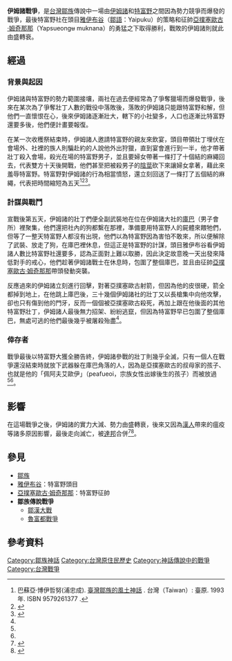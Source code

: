 {{noteTA
|1=zh-tw:雅伊布谷;zh-cn:雅伊布谷;zh-hk:雅伊布谷;
}}
{{Infobox Military Conflict
|conflict=伊姆諸戰爭
|partof=[[鄒族|鄒族]]傳說中的戰役
|date=不明，約[[台灣清朝時期|台灣清朝時期]]
|place=伊姆諸大社，約為[[清水溪|清水溪]]左岸、[[塔山|塔山]]西北一帶
|result=特富野勝利
|combatant1 = [[特富野部落|特富野]]
|combatant2 = [[伊姆諸|伊姆諸]]
|commander1 =
*[[雅伊布谷|雅伊布谷]]（特富野頭目）
*[[亞撲塞歐古·姆奇那那|亞撲塞歐古·姆奇那那]]（特富野征將）
|commander2 = 伊姆諸頭目
|strength1  = 不明，較少
|strength2  = 不明，30人以上，較多
|casualties1 = 不明
|casualties2 = 幾乎全滅
}}
'''伊姆諸戰爭'''，是[[台灣|台灣]][[鄒族|鄒族]]傳說中一場由[[伊姆諸|伊姆諸]]和[[特富野|特富野]]之間因為勢力競爭而爆發的戰爭，最後特富野社在頭目[[雅伊布谷|雅伊布谷]]（[[鄒語|鄒語]]：Yaipuku）的策略和征帥[[亞撲塞歐古·姆奇那那|亞撲塞歐古·姆奇那那]]（Yapsueongʉ muknana）的勇猛之下取得勝利，戰敗的伊姆諸則就此由盛轉衰。

==經過==
===背景與起因===
伊姆諸與特富野的勢力範圍接壤，兩社在過去便經常為了爭奪獵場而爆發戰爭，後來在某次為了爭奪壯丁人數的戰役中落敗後，落敗的伊姆諸只能跟特富野和解，但他們一直懷恨在心，後來伊姆諸逐漸壯大，轄下的小社變多，人口也逐漸比特富野還要多後，他們便計畫要報復。

在某一次收穫祭結束時，伊姆諸人邀請特富野的親友來飲宴，頭目帶領壯丁埋伏在會場外、社裡的族人則騙赴約的人說他外出狩獵，直到宴會進行到一半，他才帶著壯丁殺入會場，殺光在場的特富野男子，並且要婦女帶著一條打了十個結的麻繩回去，代表雙方十天後開戰，他們甚至把被殺男子的[[陰莖|陰莖]]砍下來讓婦女拿著，藉此來羞辱特富野。特富野對伊姆諸的行為相當憤怒，還立刻回送了一條打了五個結的麻繩，代表把時間縮短為五天<ref name=臺灣鄒族的風土神話>巴蘇亞‧博伊哲努(浦忠成). [https://www.books.com.tw/products/0010086062 臺灣鄒族的風土神話] {{Wayback|url=https://www.books.com.tw/products/0010086062 |date=20200624003443 }}. 台灣（Taiwan）: 臺原. 1993年. ISBN 9579261377 {{Zh}}.</ref><ref name="嘉義縣志宗教志">{{cite web|author=雷家驥|title=嘉義縣志沿革志|url=https://tm.ncl.edu.tw/article?u=006_103_000020|publisher=嘉義縣政府|work=嘉義縣志|accessdate=2009}}</ref><ref name="鄒族神話與傳說">{{cite web|author=達西烏拉彎‧畢馬|title=鄒族神話與傳說|url=https://www.books.com.tw/products/0010227292|publisher=晨星|isbn=9574554570|accessdate=2003-07-15|archive-date=2019-08-06|archive-url=https://web.archive.org/web/20190806061150/https://www.books.com.tw/products/0010227292|dead-url=no}}</ref>。
===計謀與戰鬥===
宣戰後第五天，伊姆諸的壯丁們便全副武裝地在位在伊姆諸大社的[[庫巴|庫巴]]（男子會所）裡聚集，他們還把社內的狗都繫在那裡，準備要用特富野人的屍體來餵牠們，但等了一整天特富野人都沒有出現，他們以為特富野因為害怕不敢來，所以便解除了武裝、放走了狗，在庫巴裡休息，但這正是特富野的計謀，頭目雅伊布谷看伊姆諸人數比特富野社還要多，認為正面對上難以取勝，因此決定故意晚一天出發來降低對手的戒心，他們趁著伊姆諸戰士在休息時，包圍了整個庫巴，並且由征帥[[亞撲塞歐古·姆奇那那|亞撲塞歐古·姆奇那那]]帶頭發動突襲。

反應過來的伊姆諸立刻進行回擊，對著亞撲塞歐古射箭，但因為他的皮很硬，箭全都掉到地上，在他跳上庫巴後，三十幾個伊姆諸社的壯丁又以長槍集中向他攻擊，卻也只有傷到他的門牙，反而一個個被亞撲塞歐古殺死，再加上跟在他後面的其他特富野壯丁，伊姆諸人最後無力招架、紛紛逃竄，但因為特富野早已包圍了整個庫巴，無處可逃的他們最後幾乎被屠殺殆盡<ref name=臺灣鄒族的風土神話/>。

===倖存者===
戰爭最後以特富野大獲全勝告終，伊姆諸參戰的壯丁則幾乎全滅，只有一個人在戰爭還沒結束時就放下武器躲在庫巴角落的人，因為是亞撲塞歐古的叔母家的孩子、也就是他的「佩阿夫艾歐伊」（peafueoi，宗族女性出嫁後生的孩子）而被放過<ref name=臺灣鄒族的風土神話/><ref name="鄒族神話與傳說"/>。

==影響==
在這場戰爭之後，伊姆諸的實力大減、勢力由盛轉衰，後來又因為[[漢人|漢人]]帶來的瘟疫等諸多原因影響，最後走向滅亡，被[[達邦|達邦]]合併<ref name=tipp>{{cite web|author=張雅玫|title=台灣原住民各族聚落及建築基本資料委託研究案 鄒族篇|url=https://www.dmtip.gov.tw/uploads/files/PDF/Tsou%202.pdf|publisher=臺灣原住民族資訊資源網|work=原住民數位博物館|accessdate=2004-12|archive-date=2019-08-19|archive-url=https://web.archive.org/web/20190819091357/http://www.dmtip.gov.tw/uploads/files/PDF/Tsou%202.pdf|dead-url=no}}</ref><ref name="札哈木：鄒族的赤嵌經驗">{{cite web|author=巴蘇亞．博伊哲努|title=札哈木：鄒族的赤嵌經驗|url=https://ihc.apc.gov.tw/Journals.php?pid=644&id=1024|publisher=東華大學|work=原住民民族學院|accessdate=2017-10|archive-date=2020-10-22|archive-url=https://web.archive.org/web/20201022174318/https://ihc.apc.gov.tw/Journals.php?pid=644&id=1024|dead-url=no}}</ref>。

==參見==
*[[鄒族|鄒族]]
*[[雅伊布谷|雅伊布谷]]：特富野頭目
*[[亞撲塞歐古·姆奇那那|亞撲塞歐古·姆奇那那]]：特富野征帥
*'''鄒族傳說戰爭'''
**[[鄒漢大戰|鄒漢大戰]]
**[[魯富都戰爭|魯富都戰爭]]

==參考資料==
{{reflist}}

[[Category:鄒族神話|Category:鄒族神話]]
[[Category:台灣原住民歷史|Category:台灣原住民歷史]]
[[Category:神話傳說中的戰爭|Category:神話傳說中的戰爭]]
[[Category:台灣戰爭|Category:台灣戰爭]]